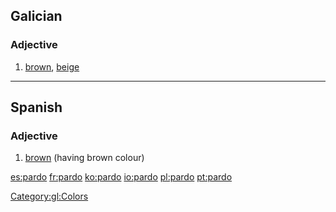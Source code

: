 ==Galician==

===Adjective===
{{gl-adj|f=parda}}

# [[brown]], [[beige]]

[[Category:gl:Colors]]

----

==Spanish==

===Adjective===
{{infl|es|adjective}}

# [[brown]] (having brown colour)

[[es:pardo]]
[[fr:pardo]]
[[ko:pardo]]
[[io:pardo]]
[[pl:pardo]]
[[pt:pardo]]